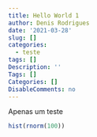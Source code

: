 ```yaml
---
title: Hello World 1
author: Denis Rodrigues
date: '2021-03-28'
slug: []
categories:
  - teste
tags: []
Description: ''
Tags: []
Categories: []
DisableComments: no
---
```

Apenas um teste
```r
hist(rnorm(100))
```

